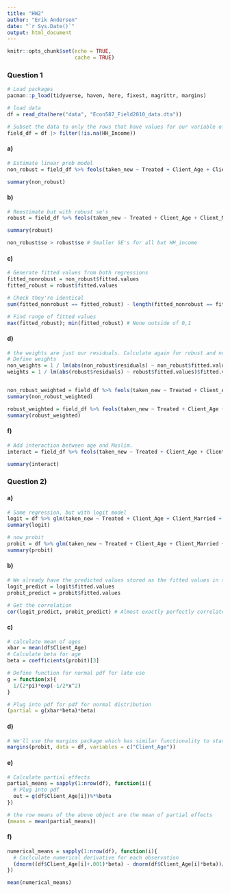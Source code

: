 ```yaml
---
title: "HW2"
author: "Erik Andersen"
date: "`r Sys.Date()`"
output: html_document
---
```


```r
knitr::opts_chunk$set(echo = TRUE,
                      cache = TRUE)
```

### Question 1

```r
# Load packages
pacman::p_load(tidyverse, haven, here, fixest, magrittr, margins)

# load data
df = read_dta(here("data", "Econ587_Field2010_data.dta"))

# Subset the data to only the rows that have values for our variable of interest
field_df = df |> filter(!is.na(HH_Income))
```

#### a)

```r
# Estimate linear prob model
non_robust = field_df %>% feols(taken_new ~ Treated + Client_Age + Client_Married + Client_Education + HH_Size + HH_Income + muslim + Hindu_SC_Kat ,.)

summary(non_robust)
```

#### b)

```r
# Reestimate but with robust se's
robust = field_df %>% feols(taken_new ~ Treated + Client_Age + Client_Married + Client_Education + HH_Size + HH_Income + muslim + Hindu_SC_Kat ,., vcov = "hetero")

summary(robust)

non_robust$se > robust$se # Smaller SE's for all but HH_income
```

#### c)

```r
# Generate fitted values from both regressions
fitted_nonrobust = non_robust$fitted.values
fitted_robust = robust$fitted.values

# Check they're identical
sum(fitted_nonrobust == fitted_robust) - length(fitted_nonrobust == fitted_robust) # Roundabout way to check all values are true

# Find range of fitted values
max(fitted_robust); min(fitted_robust) # None outside of 0,1
```

#### d)

```r
# the weights are just our residuals. Calculate again for robust and non-robust
# Define weights
non_weights = 1 / lm(abs(non_robust$residuals) ~ non_robust$fitted.values)$fitted.values^2
weights = 1 / lm(abs(robust$residuals) ~ robust$fitted.values)$fitted.values^2


non_robust_weighted = field_df %>% feols(taken_new ~ Treated + Client_Age + Client_Married + Client_Education + HH_Size + HH_Income + muslim + Hindu_SC_Kat ,., weights = non_weights)
summary(non_robust_weighted)

robust_weighted = field_df %>% feols(taken_new ~ Treated + Client_Age + Client_Married + Client_Education + HH_Size + HH_Income + muslim + Hindu_SC_Kat ,., vcov = "hetero", weights = weights)
summary(robust_weighted)
```

#### f)

```r
# Add interaction between age and Muslim. 
interact = field_df %>% feols(taken_new ~ Treated + Client_Age + Client_Married + Client_Education + HH_Size + HH_Income + muslim + Hindu_SC_Kat + Client_Age*muslim,.)

summary(interact)
```

### Question 2)

#### a)

```r
# Same regression, but with logit model
logit = df %>% glm(taken_new ~ Treated + Client_Age + Client_Married + Client_Education + HH_Size + HH_Income + muslim + Hindu_SC_Kat,., family = binomial(link = 'logit'))
summary(logit)

# now probit
probit = df %>% glm(taken_new ~ Treated + Client_Age + Client_Married + Client_Education + HH_Size + HH_Income + muslim + Hindu_SC_Kat,., family = binomial(link = 'probit'))
summary(probit)
```

#### b)

```r
# We already have the predicted values stored as the fitted values in the two regression objects
logit_predict = logit$fitted.values
probit_predict = probit$fitted.values

# Get the correlation
cor(logit_predict, probit_predict) # Almost exactly perfectly correlated

```

#### c)

```r
# calculate mean of ages
xbar = mean(df$Client_Age)
# Calculate beta for age
beta = coefficients(probit)[3]

# Define function for normal pdf for late use
g = function(x){
  1/(2*pi)*exp(-1/2*x^2)
}

# Plug into pdf for pdf for normal distribution
(partial = g(xbar*beta)*beta)
```

#### d)

```r
# We'll use the margins package which has similar functionality to stata's margins command
margins(probit, data = df, variables = c("Client_Age"))
```

#### e)

```r
# Calculate partial effects
partial_means = sapply(1:nrow(df), function(i){
  # Plug into pdf
  out = g(df$Client_Age[i])%*%beta
})

# the row means of the above object are the mean of partial effects
(means = mean(partial_means))
```

#### f)

```r
numerical_means = sapply(1:nrow(df), function(i){
  # Caclculate numerical derivative for each observation
  (dnorm((df$Client_Age[i]+.001)*beta) - dnorm(df$Client_Age[i]*beta))/.001
})

mean(numerical_means)
```












